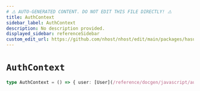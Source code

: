 ```yaml
---
# ⚠️ AUTO-GENERATED CONTENT. DO NOT EDIT THIS FILE DIRECTLY! ⚠️
title: AuthContext
sidebar_label: AuthContext
description: No description provided.
displayed_sidebar: referenceSidebar
custom_edit_url: https://github.com/nhost/nhost/edit/main/packages/hasura-auth-js/src/core/machines/context.ts#L6
---
```


# `AuthContext`

```ts
type AuthContext = () => { user: [User](/reference/docgen/javascript/auth/types/user) | null, mfa: { ticket: string } | null, accessToken: { value: string | null, expiresAt: Date | null }, refreshTimer: { startedAt: Date | null, attempts: number, lastAttempt: Date | null }, refreshToken: { value: string | null }, importTokenAttempts: number, errors: Partial<Record<StateErrorTypes, ErrorPayload>> }
```
